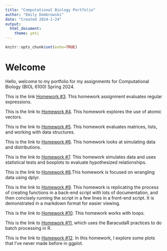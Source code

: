 ```yaml
---
title: "Computational Biology Portfolio"
author: "Emily Dombrowski"
date: "Created 2024-1-24"
output: 
  html_document: 
    theme: yeti
---
```


```r
knitr::opts_chunk$set(exho=TRUE)
```

# Welcome
Hello, welcome to my portfolio for my assignments for Computational Biology (BIOL 6100) Spring 2024.

This is the link [Homework #3](hw3.html). This homework assignment evaluates regular expressions. 

This is the link to [Homework #4](hw4.html). This homework explores the use of atomic vectors.

This is the link to [Homework #5](hw5.html). This homework evaluates matrices, lists, and working with data structures. 

This is the link to [Homework #6](hx6.html). This homework looks at simulating data and distributions.

This is the link to [Homework #7](hw7.html). This homework simulates data and uses statistical tests and boxplots to evaluate hypothesized relationships.

This is the link to [Homework #8](hw8.html).This homework is focused on wrangling data using dplyr. 

This is the link to [Homework #9](hw9.html). This homework is replicating the process of creating functions in a back-end script with lots of documentation, and then concisely running the script in a few lines in a front-end script. It is demonstrated in a markdown format for easier viewing. 

This is the link to [Homework #10](hw10.html). This homework works with loops.

This is the link to [Homework #11](hw11.html), which uses the BaracudaR practices to do batch processing in R.

This is the link to [Homework #12](hw12.html). In this homework, I explore some plots that I've never made before in ggplot.